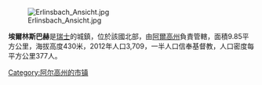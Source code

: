 [[Image:Erlinsbach_Ansicht.jpg|right]]

'''埃爾林斯巴赫'''是[[瑞士|瑞士]]的城鎮，位於該國北部，由[[阿爾高州|阿爾高州]]負責管轄，面積9.85平方公里，海拔高度430米，2012年人口3,709，一半人口信奉基督教，人口密度每平方公里377人。

{{Switzerland-geo-stub}}
[[Category:阿尔高州的市镇|Category:阿尔高州的市镇]]